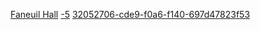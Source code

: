[[Property:title|Faneuil Hall]]
[[Property:weight|-5]]
[[Property:uuid|32052706-cde9-f0a6-f140-697d47823f53]]

{{UnderConstruction}}




